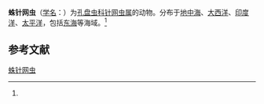 {{Speciesbox
| name = 蛛针网虫
| status = 
| status_system = 
| image = 
| genus = Stylodictya
| species = arachnia
| authority = (J. Muller, 1856)<ref name='id9097'>{{cite web| url =http://www.bioinfo.cn/db05/BjdwSpecies.php?action=view&id=9097| title =蛛针网虫| work =《中国动物物种编目数据库》| publisher =中国科学院微生物研究所| author =中国科学院动物研究所| accessdate =2009-04-16| deadurl =yes| archiveurl =https://web.archive.org/web/20160305031043/http://www.bioinfo.cn/db05/BjdwSpecies.php?action=view&id=9097| archivedate =2016-03-05| df =}}</ref>
}}

'''蛛针网虫'''（[[学名|学名]]：{{lang|la|''Stylodictya arachnia''}}）为[[孔盘虫科|孔盘虫科]][[针网虫属|针网虫属]]的动物。分布于[[地中海|地中海]]、[[大西洋|大西洋]]、[[印度洋|印度洋]]、[[太平洋|太平洋]]，包括[[东海|东海]]等海域。<ref name='id9097'/>

== 参考文献 ==
{{reflist}}

{{Wikispecies|Stylodictya arachnia}}

[[Category:针网虫属|蛛针网虫]]


{{放射虫小作品}}